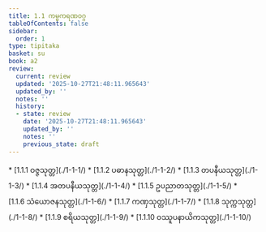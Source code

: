 ```yaml
---
title: 1.1 ကမ္မကရဏဝဂ္ဂ
tableOfContents: false
sidebar:
  order: 1
type: tipitaka
basket: su
book: a2
review:
  current: review
  updated: '2025-10-27T21:48:11.965643'
  updated_by: ''
  notes: ''
  history:
  - state: review
    date: '2025-10-27T21:48:11.965643'
    updated_by: ''
    notes: ''
    previous_state: draft
---
```



<ReviewStatus review={frontmatter.review} showDetails={true} />

<HypothesisAnnotation frontmatter={frontmatter} />

<DynamicBreadcrumb />



<TableOfContents book="a2" section="1.1">
* [1.1.1 ဝဇ္ဇသုတ္တ](./1-1-1/)
* [1.1.2 ပဓာနသုတ္တ](./1-1-2/)
* [1.1.3 တပနီယသုတ္တ](./1-1-3/)
* [1.1.4 အတပနီယသုတ္တ](./1-1-4/)
* [1.1.5 ဥပညာတသုတ္တ](./1-1-5/)
* [1.1.6 သံယောဇနသုတ္တ](./1-1-6/)
* [1.1.7 ကဏှသုတ္တ](./1-1-7/)
* [1.1.8 သုက္ကသုတ္တ](./1-1-8/)
* [1.1.9 စရိယသုတ္တ](./1-1-9/)
* [1.1.10 ဝဿူပနာယိကသုတ္တ](./1-1-10/)
</TableOfContents>
